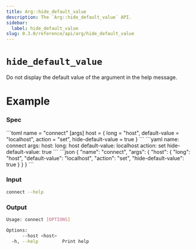 ```yaml
---
title: Arg::hide_default_value
description: The `Arg::hide_default_value` API.
sidebar:
  label: hide_default_value
slug: 0.3.0/reference/api/arg/hide_default_value
---
```



# `hide_default_value` <LinkButton href="https://docs.rs/clap/latest/clap/struct.Arg.html#method.hide_default_value" icon="open-book" variant="minimal" />

<Badge text="since 0.1.0" size="small" />

Do not display the default value of the argument in the help message.

# Example

### Spec

<Tabs syncKey="format">
  <TabItem label="TOML">
    ```toml
    name = "connect"
    [args]
    host = { long = "host", default-value = "localhost", action = "set", hide-default-value = true }
    ```
  </TabItem>

  <TabItem label="YAML">
    ```yaml
    name: connect
    args:
      host:
        long: host
        default-value: localhost
        action: set
        hide-default-value: true
    ```
  </TabItem>

  <TabItem label="JSON">
    ```json
    {
      "name": "connect",
      "args": {
        "host": {
          "long": "host",
          "default-value": "localhost",
          "action": "set",
          "hide-default-value": true
        }
      }
    }
    ```
  </TabItem>
</Tabs>

### Input

```bash
connect --help
```

### Output

```bash
Usage: connect [OPTIONS]

Options:
      --host <host>  
  -h, --help         Print help
```
